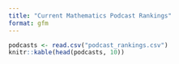 ```yaml
---
title: "Current Mathematics Podcast Rankings"
format: gfm
---
```



```r
podcasts <- read.csv("podcast_rankings.csv")
knitr::kable(head(podcasts, 10))
```

